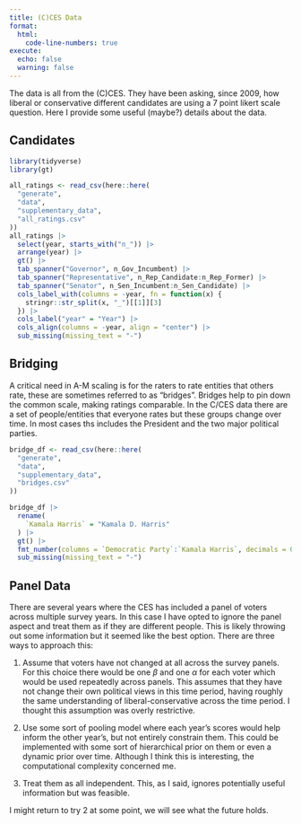 ```yaml
---
title: (C)CES Data
format:
  html:
    code-line-numbers: true
execute:
  echo: false
  warning: false
---
```



The data is all from the (C)CES. They have been asking, since 2009, how liberal or conservative different candidates are using a 7 point likert scale question. Here I provide some useful (maybe?) details about the data.

## Candidates



```r
library(tidyverse)
library(gt)

all_ratings <- read_csv(here::here(
  "generate",
  "data",
  "supplementary_data",
  "all_ratings.csv"
))
all_ratings |>
  select(year, starts_with("n_")) |>
  arrange(year) |>
  gt() |>
  tab_spanner("Governor", n_Gov_Incumbent) |>
  tab_spanner("Representative", n_Rep_Candidate:n_Rep_Former) |>
  tab_spanner("Senator", n_Sen_Incumbent:n_Sen_Candidate) |>
  cols_label_with(columns = -year, fn = function(x) {
    stringr::str_split(x, "_")[[1]][3]
  }) |>
  cols_label("year" = "Year") |>
  cols_align(columns = -year, align = "center") |>
  sub_missing(missing_text = "-")

```


<!--
## Pre-2009 Data

```r
data <- read_csv(here::here(
  "generate",
  "data",
  "cleaned_data",
  "full_data.csv"
))
data <- data |>
  filter(year < 2011) |>
  filter(
    candidate %in%
      c(
        "Democratic Party",
        "Republican Party",
        "Barack Obama",
        "John McCain"
      )
  )

data <- data |>
  mutate(
    type = case_when(
      year < 2009 ~ "Thermometer",
      year > 2008 ~ "Likert"
    ),
    ordinal_rating = case_when(
      year > 2008 ~ rating,
      year < 2009 ~
        as.numeric(cut(
          rating,
          breaks = seq(0, 101, by = 100 / 7),
          include.lowest = T,
          ordered = T
        ))
    )
  )

ordinal_data <- data |> group_by(type, candidate, ordinal_rating) |> tally()

cont_data <- data |>
  filter(year < 2009) |>
  group_by(candidate, rating) |>
  tally()

ojs_define(cont_data = cont_data, ordinal_data = ordinal_data)

```

Thermometer ratings are a common instrument used to get "fine-grained" data on how individuals feel towards someone. Respondents are able to select any number between 0 and 100, creating 101 unique values. The main issue with these is that most individuals do not have a clear understanding of how, for example, 33 differs from 34. Instead individuals tend to select a small subset of numbers with some random deviations. 

```ojs
//| label: fig-therm
//| fig-cap: Thermometer Ratings

cont_data_trans = transpose(cont_data)
Plot.plot({
    y: {percent: true, label: "Percent", labelAnchor: "center", labelArrow: "none"},
    x: {label: "Rating", labelAnchor: "center", labelArrow: "none"},
    fy: {
      tickRotate: 90
    },
    marks: [
    Plot.rectY(cont_data_trans, Plot.normalizeY("sum", Plot.binX({y:"sum"}, 
        {x: {thresholds: 101, value: "rating"}, y:"n"})))
    ],
    facet: {
      data:cont_data_trans,
      y: "candidate",
      label: null
    }

})

```

```ojs
ordinal_data_trans = transpose(ordinal_data)
Plot.plot({
    grid: true,
    y: {percent: true, label: "Percent", labelAnchor: "center", labelArrow: "none"},
    x: {label: "Rating", labelAnchor: "center", labelArrow: "none"},
    fy: {
      tickRotate: 90
    },
    marks: [
    Plot.barY(ordinal_data_trans, 
      Plot.normalizeY("sum", 
        {x: "ordinal_rating", y: "n", fx: "type", fy: "candidate"}))
    ],
    facet: {
      label: null
    },
})

```

--> 

## Bridging 

A critical need in A-M scaling is for the raters to rate entities that others rate, these are sometimes referred to as "bridges". Bridges help to pin down the common scale, making ratings comparable. In the C/CES data there are a set of people/entities that everyone rates but these groups change over time. In most cases ths includes the President and the two major political parties. 


```r

bridge_df <- read_csv(here::here(
  "generate",
  "data",
  "supplementary_data",
  "bridges.csv"
))

bridge_df |>
  rename(
    `Kamala Harris` = "Kamala D. Harris"
  ) |>
  gt() |>
  fmt_number(columns = `Democratic Party`:`Kamala Harris`, decimals = 0) |>
  sub_missing(missing_text = "-")

```


## Panel Data

There are several years where the CES has included a panel of voters across multiple survey years. In this case I have opted to ignore the panel aspect and treat them as if they are different people. This is likely throwing out some information but it seemed like the best option. There are three ways to approach this:

1) Assume that voters have not changed at all across the survey panels. For this choice there would be one $\beta$ and one $\alpha$ for each voter which would be used repeatedly across panels. This assumes that they have not change their own political views in this time period, having roughly the same understanding of liberal-conservative across the time period. I thought this assumption was overly restrictive. 

2) Use some sort of pooling model where each year's scores would help inform the other year's, but not entirely constrain them. This could be implemented with some sort of hierarchical prior on them or even a dynamic prior over time. Although I think this is interesting, the computational complexity concerned me. 

3) Treat them as all independent. This, as I said, ignores potentially useful information but was feasible. 

I might return to try 2 at some point, we will see what the future holds. 
